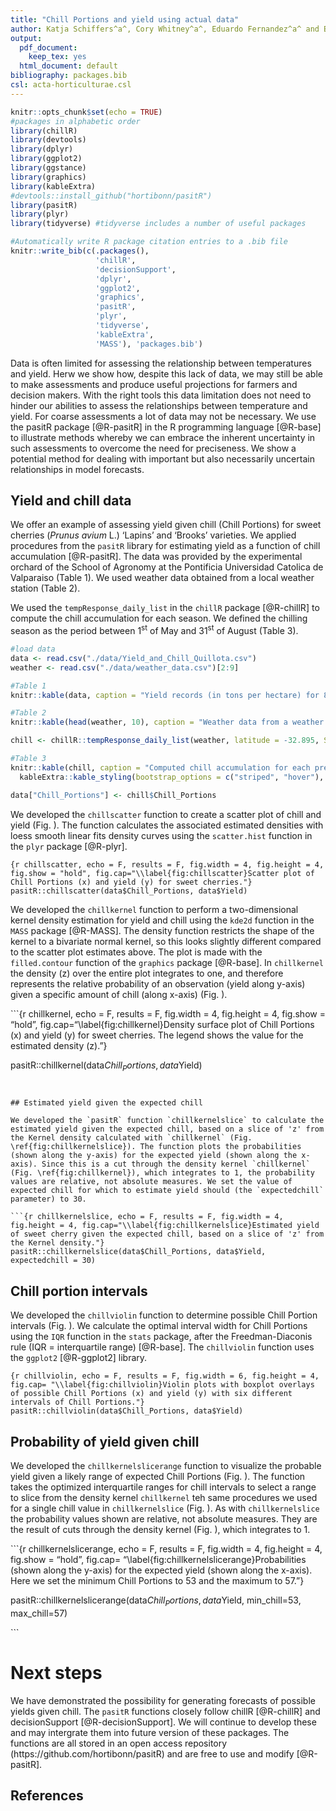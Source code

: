 ```yaml
---
title: "Chill Portions and yield using actual data"
author: Katja Schiffers^a^, Cory Whitney^a^, Eduardo Fernandez^a^ and Eike Luedeling^a^ <br /> <small>^a^INRES-Horticultural Sciences, University of Bonn, Auf dem Huegel 6, 53121 Bonn, Germany <small/>
output:
  pdf_document: 
    keep_tex: yes
  html_document: default
bibliography: packages.bib
csl: acta-horticulturae.csl
---
```


<!-- Abstract for the IV International Symposium on Horticulture in Europe - SHE2020 https://www.actahort.org/members/symposiar?nr=507 
-->

<!-- Guidelines for authors: https://www.ishs.org/authors -->

<!-- Spelling -->
<!-- The ABC √ option (upper right on the Rmarkdown console)-->

<!-- Grammar -->
<!-- devtools::install_github("ropenscilabs/gramr") -->
<!-- run_grammar_checker("HighDimensionalData.rmd”) -->

<!-- Print pdf and word versions -->
<!-- rmarkdown::render("Chill_Yield_Qta_data.Rmd", output_format = "pdf_document") -->
<!-- rmarkdown::render("Chill_Yield_Qta_data.Rmd", output_format = "word_document") -->


```r
knitr::opts_chunk$set(echo = TRUE)
#packages in alphabetic order
library(chillR)
library(devtools)
library(dplyr)
library(ggplot2)
library(ggstance)
library(graphics)
library(kableExtra)
#devtools::install_github("hortibonn/pasitR")
library(pasitR)
library(plyr)
library(tidyverse) #tidyverse includes a number of useful packages
```

```r
#Automatically write R package citation entries to a .bib file
knitr::write_bib(c(.packages(), 
                   'chillR',
                   'decisionSupport',
                   'dplyr',
                   'ggplot2', 
                   'graphics',
                   'pasitR',
                   'plyr', 
                   'tidyverse',
                   'kableExtra',
                   'MASS'), 'packages.bib')
```

Data is often limited for assessing the relationship between temperatures and yield. Herw we show how, despite this lack of data, we may still be able to make assessments and produce useful projections for farmers and decision makers. With the right tools this data limitation does not need to hinder our abilities to assess the relationships between temperature and yield. For coarse assessments a lot of data may not be necessary. We use the pasitR package [@R-pasitR] in the R programming language [@R-base] to illustrate methods whereby we can embrace the inherent uncertainty in such assessments to overcome the need for preciseness. We show a potential method for dealing with important but also necessarily uncertain relationships in model forecasts. 

## Yield and chill data

We offer an example of assessing yield given chill (Chill Portions) for sweet cherries (*Prunus avium* L.) 'Lapins' and 'Brooks' varieties. We applied procedures from the `pasitR` library for estimating yield as a function of chill accumulation [@R-pasitR]. The data was provided by the experimental orchard of the School of Agronomy at the Pontificia Universidad Catolica de Valparaiso (Table 1). We used weather data obtained from a local weather station (Table 2). 

We used the `tempResponse_daily_list` in the `chillR` package [@R-chillR] to compute the chill accumulation for each season. We defined the chilling season as the period between 1^st^ of May and 31^st^ of August (Table 3).

```r
#load data
data <- read.csv("./data/Yield_and_Chill_Quillota.csv")
weather <- read.csv("./data/weather_data.csv")[2:9]

#Table 1
knitr::kable(data, caption = "Yield records (in tons per hectare) for 8 seasons (2010 to 2017) for two sweet cherry cultivars (Lapins and Brooks).") %>% kableExtra::kable_styling(bootstrap_options = c("striped", "hover"), full_width = FALSE)

#Table 2
knitr::kable(head(weather, 10), caption = "Weather data from a weather station placed in the orchard.") %>% kableExtra::kable_styling(bootstrap_options = c("striped", "hover"), full_width = FALSE)

chill <- chillR::tempResponse_daily_list(weather, latitude = -32.895, Start_JDay = 121, End_JDay = 243, models = list(Chill_Portions = Dynamic_Model))[[1]]

#Table 3
knitr::kable(chill, caption = "Computed chill accumulation for each pre-defined chilling season between May 1 and August 31.") %>% 
  kableExtra::kable_styling(bootstrap_options = c("striped", "hover"), full_width = F)

data["Chill_Portions"] <- chill$Chill_Portions

```

We developed the `chillscatter` function to create a scatter plot of chill and yield (Fig. \ref{fig:chillscatter}). The function calculates the associated estimated densities with loess smooth linear fits density curves using the `scatter.hist` function in the `plyr` package [@R-plyr]. 

```{r chillscatter, echo = F, results = F, fig.width = 4, fig.height = 4, fig.show = "hold", fig.cap="\\label{fig:chillscatter}Scatter plot of Chill Portions (x) and yield (y) for sweet cherries."}
pasitR::chillscatter(data$Chill_Portions, data$Yield)
```

We developed the `chillkernel` function to perform a two-dimensional kernel density estimation for yield and chill using the `kde2d` function in the `MASS` package [@R-MASS]. The density function restricts the shape of the kernel to a bivariate normal kernel, so this looks slightly different compared to the scatter plot estimates above. The plot is made with the `filled.contour` function of the `graphics` package [@R-base]. In `chillkernel` the density (z) over the entire plot integrates to one, and therefore represents the relative probability of an observation (yield along y-axis) given a specific amount of chill (along x-axis) (Fig. \ref{fig:chillkernel}).


```{r chillkernel, echo = F, results = F, fig.width = 4, fig.height = 4, fig.show = "hold", fig.cap="\\label{fig:chillkernel}Density surface plot of Chill Portions (x) and yield (y) for sweet cherries.  The legend shows the value for the estimated density (z)."}

pasitR::chillkernel(data$Chill_Portions, data$Yield)

```


## Estimated yield given the expected chill

We developed the `pasitR` function `chillkernelslice` to calculate the estimated yield given the expected chill, based on a slice of 'z' from the Kernel density calculated with `chillkernel` (Fig. \ref{fig:chillkernelslice}). The function plots the probabilities (shown along the y-axis) for the expected yield (shown along the x-axis). Since this is a cut through the density kernel `chillkernel` (Fig. \ref{fig:chillkernel}), which integrates to 1, the probability values are relative, not absolute measures. We set the value of expected chill for which to estimate yield should (the `expectedchill` parameter) to 30.

```{r chillkernelslice, echo = F, results = F, fig.width = 4, fig.height = 4, fig.cap="\\label{fig:chillkernelslice}Estimated yield of sweet cherry given the expected chill, based on a slice of 'z' from the Kernel density."}
pasitR::chillkernelslice(data$Chill_Portions, data$Yield, expectedchill = 30)
```

## Chill portion intervals

We developed the `chillviolin` function to determine possible Chill Portion intervals (Fig. \ref{fig:chillviolin}). We calculate the optimal interval width for Chill Portions using the `IQR` function in the `stats` package, after the Freedman-Diaconis rule (IQR = interquartile range) [@R-base]. The `chillviolin` function uses the `ggplot2` [@R-ggplot2] library.

```{r chillviolin, echo = F, results = F, fig.width = 6, fig.height = 4, fig.cap= "\\label{fig:chillviolin}Violin plots with boxplot overlays of possible Chill Portions (x) and yield (y) with six different intervals of Chill Portions."}
pasitR::chillviolin(data$Chill_Portions, data$Yield)
```

## Probability of yield given chill

We developed the `chillkernelslicerange` function to visualize the probable yield given a likely range of expected Chill Portions (Fig. \ref{fig:chillkernelslicerange}). The function takes the optimized interquartile ranges for chill intervals to select a range to slice from the density kernel `chillkernel` teh same procedures we used for a single chill value in `chillkernelslice` (Fig. \ref{fig:chillkernelslice}). As with `chillkernelslice` the probability values shown are relative, not absolute measures. They are the result of cuts through the density kernel (Fig. \ref{fig:chillkernel}), which integrates to 1. 

```{r chillkernelslicerange, echo = F, results = F, fig.width = 4, fig.height = 4, fig.show = "hold", fig.cap= "\\label{fig:chillkernelslicerange}Probabilities (shown along the y-axis) for the expected yield (shown along the x-axis). Here we set the minimum Chill Portions to 53 and the maximum to 57."}

pasitR::chillkernelslicerange(data$Chill_Portions, data$Yield, min_chill=53, max_chill=57)

```


# Next steps

We have demonstrated the possibility for generating forecasts of possible yields given chill. The `pasitR` functions closely follow chillR [@R-chillR] and decisionSupport [@R-decisionSupport]. We will continue to develop these and may intergrate them into future version of these packages. The functions are all stored in an open access repository (https://github.com/hortibonn/pasitR) and are free to use and modify [@R-pasitR]. 


## References
